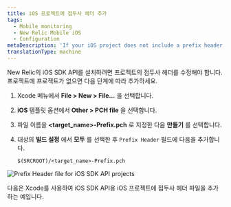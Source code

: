 ```yaml
---
title: iOS 프로젝트에 접두사 헤더 추가
tags:
  - Mobile monitoring
  - New Relic Mobile iOS
  - Configuration
metaDescription: 'If your iOS project does not include a prefix header, follow these steps to add one with the iOS SDK API.'
translationType: machine
---
```



New Relic의 iOS SDK API를 설치하려면 프로젝트의 접두사 헤더를 수정해야 합니다. 프로젝트에 프로젝트가 없으면 다음 단계에 따라 추가하세요.

1. Xcode 메뉴에서 **File > New > File...** 을 선택합니다.

2. **iOS** 템플릿 옵션에서 **Other > PCH file** 을 선택합니다.

3. 파일 이름을 **&lt;target_name>-Prefix.pch** 로 지정한 다음 **만들기** 를 선택합니다.

4. 대상의 **빌드 설정** 에서 **모두** 를 선택한 후 `Prefix Header` 필드에 다음을 추가합니다.

   ```
   $(SRCROOT)/<target_name>-Prefix.pch
   ```

<img
  title="Prefix Header file for iOS SDK API projects"
  alt="Prefix Header file for iOS SDK API projects"
  src={mobileIosSdkApiPrefixHeader}
/>

<figcaption>
  다음은 Xcode를 사용하여 iOS SDK API용 iOS 프로젝트에 접두사 헤더 파일을 추가하는 예입니다.
</figcaption>